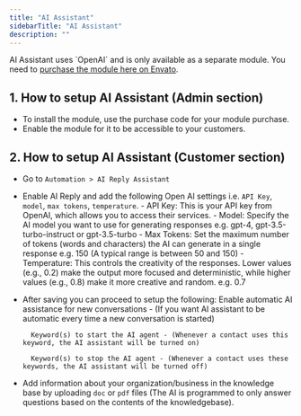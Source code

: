 ```yaml
---
title: "AI Assistant"
sidebarTitle: "AI Assistant"
description: ""
---
```


<Info>
    AI Assistant uses `OpenAI` and is only available as a separate module. You need to <a href="https://codecanyon.net/item/whatsapp-ai-chat-automation-swiftchats-module/53877700" target="_blank">purchase the module here on Envato</a>.
</Info>

## 1. How to setup AI Assistant (Admin section)
- To install the module, use the purchase code for your module purchase.
- Enable the module for it to be accessible to your customers.

## 2. How to setup AI Assistant (Customer section)
- Go to `Automation > AI Reply Assistant`
- Enable AI Reply and add the following Open AI settings i.e. `API Key`, `model`, `max tokens`, `temperature`.
    <Note>
        - API Key: This is your API key from OpenAI, which allows you to access their services.
        - Model: Specify the AI model you want to use for generating responses e.g. gpt-4, gpt-3.5-turbo-instruct or gpt-3.5-turbo
        - Max Tokens: Set the maximum number of tokens (words and characters) the AI can generate in a single response e.g. 150 (A typical range is between 50 and 150)
        - Temperature: This controls the creativity of the responses. Lower values (e.g., 0.2) make the output more focused and deterministic, while higher values (e.g., 0.8) make it more creative and random. e.g. 0.7
    </Note>
- After saving you can proceed to setup the following:
    <Note>
        Enable automatic AI assistance for new conversations - (If you want AI assistant to be automatic every time a new conversation is started)

        Keyword(s) to start the AI agent - (Whenever a contact uses this keyword, the AI assistant will be turned on)

        Keyword(s) to stop the AI agent - (Whenever a contact uses these keywords, the AI assistant will be turned off)
    </Note>
- Add information about your organization/business in the knowledge base by uploading `doc` or `pdf` files (The AI is programmed to only answer questions based on the contents of the knowledgebase).